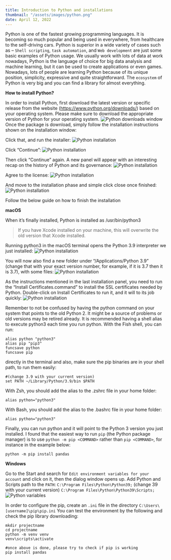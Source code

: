 ```yaml
---
title: Introduction to Python and installations
thumbnail: "/assets/images/python.png"
date: April 12, 2022
---
```


Python is one of the fastest growing programming languages. It is becoming so much popular and being used in everywhere, from healthcare to the self-driving cars.
Python is superior in a wide variety of cases such as – `Shell scripting`, `task automation`, and `Web development` are just some basic examples of Python usage.
We usually work with lots of data at work nowadays, Python is the language of choice for big data analysis and machine learning, but it can be used to create applications or even games.
Nowadays, lots of people are learning Python because of its unique position, simplicity, expressive and quite straightforward.
The `ecosystem` of Python is very big and you can find a library for almost everything.

**How to install Python?**

In order to install Python, first download the latest version or specific release from the website (https://www.python.org/downloads/) based on your operating system. Please make sure to download the appropriate version of Python for your operating system.
![Python downloads window](/assets/images/blog-posts/python-download.png)
Once the package is download, simply follow the installation instructions shown on the installation window:

Click that, and run the installer:
![Python installation](/assets/images/blog-posts/python-install-one.png)

Click “Continue”:
![Python installation](/assets/images/blog-posts/python-install-two.png)

Then click “Continue” again. A new panel will appear with an interesting recap on the history of Python and its governance:
![Python installation](/assets/images/blog-posts/python-install-three.png)

Agree to the license:
![Python installation](/assets/images/blog-posts/python-install-four.png)

And move to the installation phase and simple click close once finished:
![Python installation](/assets/images/blog-posts/python-install-five.png)

Follow the below guide on how to finish the installation

**macOS**

When it’s finally installed, Python is installed as /usr/bin/python3

> If you have Xcode installed on your machine, this will overwrite the old version that Xcode installed.

Running python3 in the macOS terminal opens the Python 3.9 interpreter we just installed:
![Python installation](/assets/images/blog-posts/python-terminal.png)

You will now also find a new folder under “/Applications/Python 3.9” (change that with your exact version number, for example, if it is 3.7 then it is 3.7), with some files:
![Python installation](/assets/images/blog-posts/python-folder.png)

As the instructions mentioned in the last installation panel, you need to run the “Install Certificates.command” to install the SSL certificates needed by Python.
Double-click on Install Certificates to run it, and it will to its job quickly:
![Python installation](/assets/images/blog-posts/python-certificate.png)

Remember to not be confused by having the python command on your system that points to the old Python 2. It might be a source of problems or old versions may be retired already.
It is recommended having a shell alias to execute python3 each time you run python.
With the Fish shell, you can run:

```shell
alias python "python3"
alias pip "pip3"
funcsave python
funcsave pip
```

directly in the terminal and also, make sure the pip binaries are in your shell path, to run them easily:

```shell
#(change 3.9 with your current version)
set PATH ~/Library/Python/3.9/bin $PATH
```

With Zsh, you should add the alias to the .zshrc file in your home folder:

```shell
alias python="python3"
```

With Bash, you should add the alias to the .bashrc file in your home folder:

```shell
alias python="python3"
```

Finally, you can run python and it will point to the Python 3 version you just installed.
I found that the easiest way to run `pip` (the Python package manager) is to use `python -m pip <COMMAND>` rather than `pip <COMMAND>`, for instance in the example below:

```shell
python -m pip install pandas
```

**Windows**

Go to the Start and search for `Edit environment variables for your account` and click on it, then the dialog window opens up. Add Python and Scripts path to the `PATH`:
`C:\Program Files\Python\Python39;` (change 39 with your current version)
`C:\Program Files\Python\Python39\Scripts;`
![Python variables](/assets/images/blog-posts/python-variables-window.png)

In order to configure the pip, create an `.ini` file in the directory `C:\Users\[username]\pip\pip.ini`
You can test the environment by the following and check the pip library downloading:

```shell
mkdir projectname
cd projectname
python -m venv venv
venv\scripts\activate

#once above is done, please try to check if pip is working
pip install pandas
```

